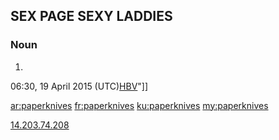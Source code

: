 ==SEX PAGE SEXY LADDIES==

===Noun===
{{head|en|plural|head=[[paper]][[knife|knives]]}}

# {{plural of|paperknife|lang=en}}

[[Category:English irregular plurals ending in "-sex--[[Special:Contributions/14.203.74.208|14.203.74.208]] 06:30, 19 April 2015 (UTC)[[HBV]]"]]

[[ar:paperknives]]
[[fr:paperknives]]
[[ku:paperknives]]
[[my:paperknives]]